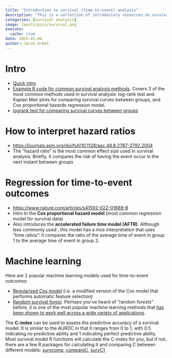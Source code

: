 ```yaml
---
title: "Introduction to survival (time-to-event) analysis"
description: "This is a collection of introductory resources on survival time-to-event analysis that I often share with students and colleagues who are new to the topic."
categories: [survival analysis]
image: /posts/pics/survival.png
execute:
  cache: true
date: 2025-01-04
author: Jaron Arbet
---
```



# Intro

* [Quick intro](https://www.nature.com/articles/s41592-022-01563-7)
* [Example R code for common survival analysis methods](https://www.openintro.org/go/?id=survival_analysis_in_R&referrer=/book/surv_in_r/index.php).  Covers 3 of the most common methods used in survival analysis: log-rank test and Kaplan Meir plots for comparing survival curves between groups, and Cox proportional hazards regression model.
* [logrank test for comparing survival curves between groups](https://www.bmj.com/content/bmj/328/7447/1073.full.pdf)

# How to interpret hazard ratios

* [https://journals.asm.org/doi/full/10.1128/aac.48.8.2787-2792.2004](https://journals.asm.org/doi/full/10.1128/aac.48.8.2787-2792.2004)
* The “hazard ratio” is the most common effect size used in survival analysis.  Briefly, it compares the risk of having the event occur in the next instant between groups


# Regression for time-to-event outcomes

* [https://www.nature.com/articles/s41592-022-01689-8](https://www.nature.com/articles/s41592-022-01689-8)
* Intro to the **Cox proportional hazard model** (most common regression model for survival data)
* Also introduces the **accelerated failure time model (AFTR)**.  Although less commonly used , this model has a nice interpretation that uses “time ratios”: it compares the ratio of the average time of event in group 1 to the average time of event in group 2.


# Machine learning

Here are 2 popular machine learning models used for time-to-event outcomes:

* [Regularized Cox model](https://glmnet.stanford.edu/articles/Coxnet.html) (i.e. a modified version of the Cox model that performs automatic feature selection)
* [Random survival forest](https://www.randomforestsrc.org/articles/survival.html).  Perhaps you’ve heard of “random forests” before, it is one of the most popular machine learning methods that [has been shown to work well across a wide variety of applications](https://www.jmlr.org/papers/volume15/delgado14a/delgado14a.pdf?source=post_page---------------------------).

The **C-index** can be used to assess the predictive accuracy of a survival model. It is similar to the AUROC in that it ranges from 0 to 1, with 0.5 indicating no predictive ability and 1 indicating perfect predictive ability.  Most survival model R functions will calculate the C-index for you, but if not, there are a few R packages for calculating it and comparing C between different models: [survcomp](https://www.bioconductor.org/packages/release/bioc/html/survcomp.html), [compareC](https://cran.r-project.org/web/packages/compareC/), [survC1](https://cran.r-project.org/web/packages/survC1/index.html)


